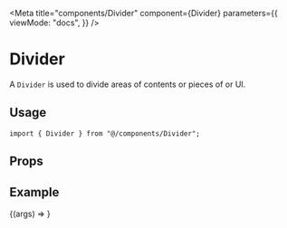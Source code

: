 
<Meta
  title="components/Divider"
  component={Divider}
  parameters={{
    viewMode: "docs",
  }}
/>

# Divider

A `Divider` is used to divide areas of contents or pieces of or UI.

## Usage

```tsx
import { Divider } from "@/components/Divider";
```

## Props

<ArgsTable component={Divider} />

## Example

<Canvas>
  <Story name="Default">{(args) => <Divider {...args} />}</Story>
</Canvas>
